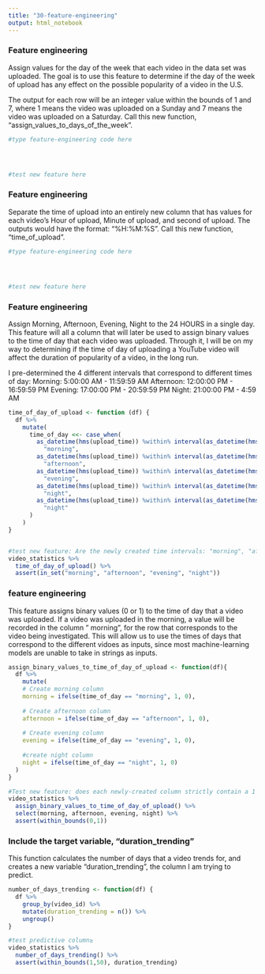 ```yaml
---
title: "30-feature-engineering"
output: html_notebook
---
```


### Feature engineering
Assign values for the day of the week that each video in the data set was uploaded. The goal is to use this feature to determine if the day of the week of upload has any effect on the possible popularity of a video in the U.S.

The output for each row will be an integer value within the bounds of 1 and 7, where 1 means the video was uploaded on a Sunday and 7 means the video was uploaded on a Saturday. Call this new function, "assign_values_to_days_of_the_week". 

```r
#type feature-engineering code here




#test new feature here

```


### Feature engineering 
Separate the time of upload into an entirely new column that has values for each video's Hour of upload, Minute of upload, and second of upload. The outputs would have the format: "%H:%M:%S". Call this new function, "time_of_upload". 

```r
#type feature-engineering code here




#test new feature here

```

### Feature engineering 
Assign Morning, Afternoon, Evening, Night to the 24 HOURS in a single day. This feature will all a column that will later be used to assign binary values to the time of day that each video was uploaded. Through it, I will be on my way to determining if the time of day of uploading a YouTube video will affect the duration of popularity of a video, in the long run.   

I pre-determined the 4 different intervals that correspond to different times of day: 
Morning: 5:00:00 AM - 11:59:59 AM 
Afternoon: 12:00:00 PM - 16:59:59 PM
Evening: 17:00:00 PM - 20:59:59 PM
Night: 21:00:00 PM - 4:59 AM

```r
time_of_day_of_upload <- function (df) {
  df %>%
    mutate(
      time_of_day <<- case_when(
        as_datetime(hms(upload_time)) %within% interval(as_datetime(hms("5:00:00")), as_datetime(hms("11:59:59"))) ~
          "morning",
        as_datetime(hms(upload_time)) %within% interval(as_datetime(hms("12:00:00")), as_datetime(hms("16:59:59"))) ~
          "afternoon",
        as_datetime(hms(upload_time)) %within% interval(as_datetime(hms("17:00:00")), as_datetime(hms("20:59:59"))) ~
          "evening",
        as_datetime(hms(upload_time)) %within% interval(as_datetime(hms("21:00:00")), as_datetime(hms("23:59:59"))) ~
          "night",
        as_datetime(hms(upload_time)) %within% interval(as_datetime(hms("00:00:00")), as_datetime(hms("4:59:59"))) ~
          "night"
      )
    )
}


#test new feature: Are the newly created time intervals: "morning", "afternoon", "evening", "night" available in the data set and returned as outputs as intended? 
video_statistics %>% 
  time_of_day_of_upload() %>% 
  assert(in_set("morning", "afternoon", "evening", "night"))
```

### feature engineering
This feature assigns binary values (0 or 1) to the time of day that a video was uploaded. If a video was uploaded in the morning, a value will be recorded in the column " morning", for the row that corresponds to the video being investigated. This will allow us to use the times of days that correspond to the different vidoes as inputs, since most machine-learning models are unable to take in strings as inputs.

```r
assign_binary_values_to_time_of_day_of_upload <- function(df){
  df %>% 
    mutate(
    # Create morning column
    morning = ifelse(time_of_day == "morning", 1, 0),
    
    # Create afternoon column
    afternoon = ifelse(time_of_day == "afternoon", 1, 0),
    
    # Create evening column
    evening = ifelse(time_of_day == "evening", 1, 0),
    
    #create night column
    night = ifelse(time_of_day == "night", 1, 0)
  )
}

#Test new feature: does each newly-created column strictly contain a 1 or a 0?
video_statistics %>% 
  assign_binary_values_to_time_of_day_of_upload() %>% 
  select(morning, afternoon, evening, night) %>% 
  assert(within_bounds(0,1))
```
### Include the target variable, "duration_trending"
This function calculates the number of days that a video trends for, and creates a new variable "duration_trending", the column I am trying to predict.
```r
number_of_days_trending <- function(df) {
  df %>%
    group_by(video_id) %>%
    mutate(duration_trending = n()) %>% 
    ungroup()
}

#test predictive column≥
video_statistics %>% 
  number_of_days_trending() %>% 
  assert(within_bounds(1,50), duration_trending)
```
